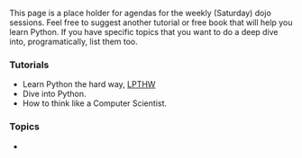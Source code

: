 
This page is a place holder for agendas for the weekly (Saturday) dojo sessions. Feel free to suggest another tutorial or free book that will help you learn Python. If you have specific topics that you want to do a deep dive into, programatically, list them too.

=== Tutorials ===
* Learn Python the hard way, [http://learnpythonthehardway.org LPTHW]
* Dive into Python.
* How to think like a Computer Scientist.

=== Topics === 
* <your topic here>
